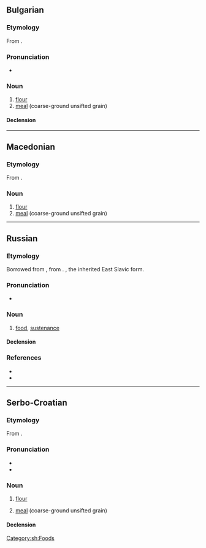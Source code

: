 ==Bulgarian==

===Etymology===
From {{inh|bg|sla-pro|*boršьno}}.

===Pronunciation===
* {{bg-IPA|брашно́}}

===Noun===
{{bg-noun|брашно́|n}}

# [[flour]]
# [[meal]] (coarse-ground unsifted grain)

====Declension====
{{bg-ndecl|брашно́<>}}

{{C|bg|Foods}}

----

==Macedonian==

===Etymology===
From {{inh|mk|sla-pro|*boršьno}}.

===Noun===
{{mk-noun|n}}

# [[flour]]
# [[meal]] (coarse-ground unsifted grain)

{{topics|mk|Foods}}

----

==Russian==

===Etymology===
Borrowed from {{bor|ru|cu|брашьно}}, from {{der|ru|sla-pro|*boršьno}}. {{doublet|ru|бо́рошно}}, the inherited East Slavic form.

===Pronunciation===
* {{ru-IPA|бра́шно}}

===Noun===
{{ru-noun+|бра́шно|*}}

# {{lb|ru|archaic}} [[food]], [[sustenance]]

====Declension====
{{ru-noun-table|бра́шно|*}}

===References===
* {{R:ru:Vasmer}}
* {{R:ru:Vasmer|бо́рошно}}

{{topics|ru|Foods}}

----

==Serbo-Croatian==

===Etymology===
From {{inh|sh|sla-pro|*boršьno}}.

===Pronunciation===
* {{IPA|sh|/brâʃno/}}
* {{hyphenation|sh|бра|шно}}

===Noun===
{{sh-noun|g=n|head=бра̏шно}}

# {{lb|sh|uncountable}} [[flour]]
# {{lb|sh|uncountable}} [[meal]] (coarse-ground unsifted grain)

====Declension====
{{sh-decl-noun-unc|sc=Cyrl
|брашно
|брашна
|брашну
|брашно
|брашно
|брашну
|брашном
}}

[[Category:sh:Foods]]